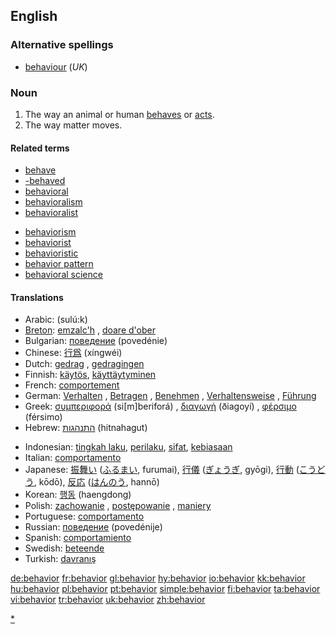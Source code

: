 {{see|behaviour}}<!--If you edit this entry, please also edit [[behaviour]] to ensure these two entries remain synchronized.-->[[Category:Synchronized entries|{{{2|behavior}}}]]

==English==

===Alternative spellings===
*[[behaviour]] (''UK'')

===Noun===
{{en-noun}}  {{US}}

# The way an animal or human [[behave]]s or [[act]]s.
# The way matter moves.
 
====Related terms====
{{top}}
*[[behave]]
*[[-behaved]]
*[[behavioral]]
*[[behavioralism]]
*[[behavioralist]]
{{mid}}
*[[behaviorism]]
*[[behaviorist]]
*[[behavioristic]]
*[[behavior pattern]]
*[[behavioral science]]
{{bottom}}

====Translations====
{{top}}
*Arabic: {{ARchar|[[سلوك]]}} (sulú:k)
*[[Breton]]: [[emzalc'h]] {{m}}, [[doare d'ober]] {{m}}
*Bulgarian: [[поведение]] (povedénie) {{n}}
*Chinese: [[行爲]] (xíngwéi)
*Dutch: [[gedrag]] {{n}}, [[gedragingen]] {{fpl}}
*Finnish: [[käytös]], [[käyttäytyminen]]
*French: [[comportement]] {{m}}
*German: [[Verhalten]] {{n}}, [[Betragen]] {{n}}, [[Benehmen]] {{n}}, [[Verhaltensweise]] {{f}}, [[Führung]] {{f}}
*Greek: [[συμπεριφορά]] (si[m]beriforá) {{f}}, [[διαγωγή]] (ðiagoyí) {{f}}, [[φέρσιμο]] (férsimo) {{n}}
*Hebrew: [[התנהגות]] (hitnahagut) {{f}}
{{mid}}
*Indonesian: [[tingkah laku]], [[perilaku]], [[sifat]], [[biasa|kebiasaan]]
*Italian: [[comportamento]] {{m}}
*Japanese: [[振舞い]] ([[ふるまい]], furumai), [[行儀]] ([[ぎょうぎ]], gyōgi), [[行動]] ([[こうどう]], kōdō), [[反応]] ([[はんのう]], hannō)
*Korean: [[행동]] (haengdong)
*Polish: [[zachowanie]] {{n}}, [[postępowanie]] {{n}}, [[maniery]] {{p}}
*Portuguese: [[comportamento]] {{m}}
*Russian: [[поведение]] (povedénije) {{n}}
*Spanish: [[comportamiento]] {{m}}
*Swedish: [[beteende]] {{n}}
*Turkish: [[davranış]]
{{bottom}}

[[Category:Behaviour|*]]

[[de:behavior]]
[[fr:behavior]]
[[gl:behavior]]
[[hy:behavior]]
[[io:behavior]]
[[kk:behavior]]
[[hu:behavior]]
[[pl:behavior]]
[[pt:behavior]]
[[simple:behavior]]
[[fi:behavior]]
[[ta:behavior]]
[[vi:behavior]]
[[tr:behavior]]
[[uk:behavior]]
[[zh:behavior]]